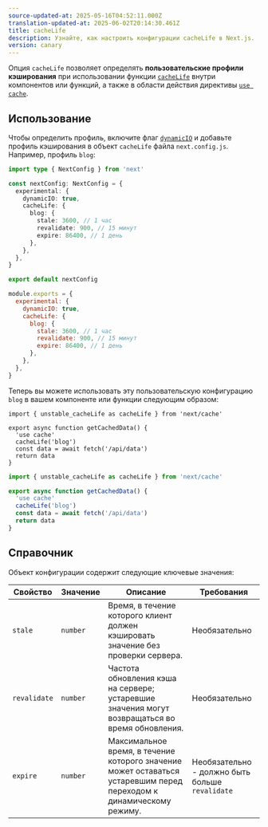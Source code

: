 ```yaml
---
source-updated-at: 2025-05-16T04:52:11.000Z
translation-updated-at: 2025-06-02T20:14:30.461Z
title: cacheLife
description: Узнайте, как настроить конфигурации cacheLife в Next.js.
version: canary
---
```


Опция `cacheLife` позволяет определять **пользовательские профили кэширования** при использовании функции [`cacheLife`](/docs/app/api-reference/functions/cacheLife) внутри компонентов или функций, а также в области действия директивы [`use cache`](/docs/app/api-reference/directives/use-cache).

## Использование

Чтобы определить профиль, включите флаг [`dynamicIO`](/docs/app/api-reference/config/next-config-js/dynamicIO) и добавьте профиль кэширования в объект `cacheLife` файла `next.config.js`. Например, профиль `blog`:

```ts filename="next.config.ts" switcher
import type { NextConfig } from 'next'

const nextConfig: NextConfig = {
  experimental: {
    dynamicIO: true,
    cacheLife: {
      blog: {
        stale: 3600, // 1 час
        revalidate: 900, // 15 минут
        expire: 86400, // 1 день
      },
    },
  },
}

export default nextConfig
```

```js filename="next.config.js" switcher
module.exports = {
  experimental: {
    dynamicIO: true,
    cacheLife: {
      blog: {
        stale: 3600, // 1 час
        revalidate: 900, // 15 минут
        expire: 86400, // 1 день
      },
    },
  },
}
```

Теперь вы можете использовать эту пользовательскую конфигурацию `blog` в вашем компоненте или функции следующим образом:

```tsx filename="app/actions.ts" highlight={4,5} switcher
import { unstable_cacheLife as cacheLife } from 'next/cache'

export async function getCachedData() {
  'use cache'
  cacheLife('blog')
  const data = await fetch('/api/data')
  return data
}
```

```jsx filename="app/actions.js" highlight={4,5} switcher
import { unstable_cacheLife as cacheLife } from 'next/cache'

export async function getCachedData() {
  'use cache'
  cacheLife('blog')
  const data = await fetch('/api/data')
  return data
}
```

## Справочник

Объект конфигурации содержит следующие ключевые значения:

| **Свойство** | **Значение** | **Описание**                                                                                           | **Требования**                             |
| ------------ | --------- | --------------------------------------------------------------------------------------------------------- | ------------------------------------------- |
| `stale`      | `number`  | Время, в течение которого клиент должен кэшировать значение без проверки сервера.                                     | Необязательно                                    |
| `revalidate` | `number`  | Частота обновления кэша на сервере; устаревшие значения могут возвращаться во время обновления. | Необязательно                                    |
| `expire`     | `number`  | Максимальное время, в течение которого значение может оставаться устаревшим перед переходом к динамическому режиму.                          | Необязательно - должно быть больше `revalidate` |